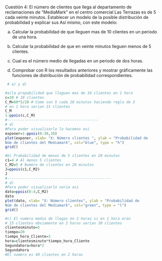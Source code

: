 Cuestión 4: El número de clientes que llega al departamento
de reclamaciones de “MediaMark” en el centro comercial Las 
Terrazas es de 5 cada veinte minutos. Establecer un modelo 
de la posible distribución de probabilidad y explicar sus 
Así mismo, con este modelo:  
 
a) Calcular la probabilidad de que lleguen mas de 10 
clientes en un periodo de una hora.

b) Calcular la probabilidad de que en veinte minutos lleguen
menos de 5 clientes. 

c) Cual es el número medio de llegadas en un periodo de dos horas. 

d) Comprobar con R los resultados anteriores y mostrar gráficamente
las funciones de distribución de probabilidad correspondientes. 

```{r}
 # a) y d)

#a)la propabilidad que lleguen mas de 10 clientes en 1 hora 
c=10 # 10 clientes
C_M=60*5/20 # Como son 5 cada 20 minutos haciendo regla de 3 
# en 1 hora serian 15 clientes
C_M
1-ppois(c,C_M)
#------------------------------------------
# d)
#Para poder visualizarlo lo hacemos asi
exponer=1-ppois(0:30,10) 
plot(exponer, xlab= "X: Número clientes ", ylab = "Probabilidad de 
Núm de clientes del Mediamark", col="blue", type = "h")
grid()
```

```{r}
#b) Probabilidad de menos de 5 clientes en 20 minutos
c1=4 # Al menos 5 clientes 
C_M2=5 # Numero de clientes en 20 minutos 
J=ppois(c1,C_M2)
J
#------------------------------------------------
# d)
#Para poder visualizarlo seria asi 
dato=ppois(0:4,C_M2) 
dato
plot(dato, xlab= "X: Número clientes", ylab = "Probabilidad de 
Núm de clientes del Mediamark", col="green", type = "l")
grid()
```

```{r}
#c) El numero medio de llegas en 2 horas si en 1 hora eran 
# 15 clientes obviamente en 2 horas serian 30 clientes 
clientesminuto=5
tiempo=20
tiempo_hora_Cliente=3
hora=clientesminuto*tiempo_hora_Cliente
Segundahora=hora*2
Segundahora
#El numero es 40 clientes en 2 horas 
```

